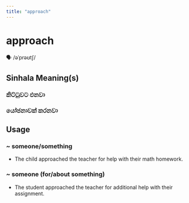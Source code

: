 ```yaml
---
title: "approach"
---
```


# approach

🗣️ /əˈprəʊtʃ/

## Sinhala Meaning(s)

### කිට්ටුවට එනවා
### යෝජනාවක් කරනවා

## Usage

### ~ someone/something

- The child approached the teacher for help with their math homework.


### ~ someone (for/about something)

-  The student approached the teacher for additional help with their assignment.


